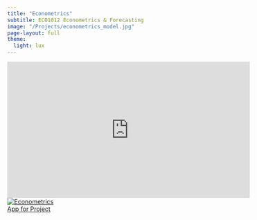 ```yaml
---
title: "Econometrics"
subtitle: ECO1012 Econometrics & Forecasting
image: "/Projects/econometrics_model.jpg"
page-layout: full
theme:
  light: lux
---
```


<iframe width="560" height="315" src="https://www.youtube.com/embed/VDf8ospPUS8?si=-9uniY2R_A2Whrg5" title="YouTube video player" frameborder="0" allow="accelerometer; autoplay; clipboard-write; encrypted-media; gyroscope; picture-in-picture; web-share" referrerpolicy="strict-origin-when-cross-origin" allowfullscreen></iframe>

<div class="video-grid">
  
  <a href="https://econometrics.streamlit.app" target="_blank" class="video-card">
    <img src="streamlit.png" alt="Econometrics">
    <div class="video-title">App for Project</div>
  </a>
</div>
